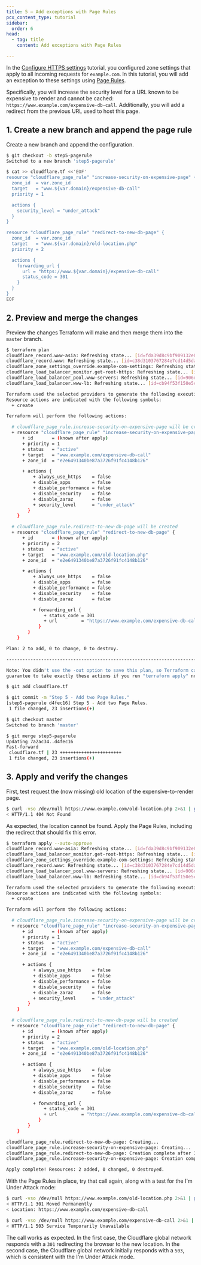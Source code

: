 ```yaml
---
title: 5 – Add exceptions with Page Rules
pcx_content_type: tutorial
sidebar:
  order: 6
head:
  - tag: title
    content: Add exceptions with Page Rules

---
```


In the [Configure HTTPS settings](/terraform/tutorial/configure-https-settings/) tutorial, you configured zone settings that apply to all incoming requests for `example.com`. In this tutorial, you will add an exception to these settings using [Page Rules](/rules/page-rules/).

Specifically, you will increase the security level for a URL known to be expensive to render and cannot be cached: `https://www.example.com/expensive-db-call`. Additionally, you will add a redirect from the previous URL used to host this page.

## 1. Create a new branch and append the page rule

Create a new branch and append the configuration.

```bash
$ git checkout -b step5-pagerule
Switched to a new branch 'step5-pagerule'

$ cat >> cloudflare.tf <<'EOF'
resource "cloudflare_page_rule" "increase-security-on-expensive-page" {
  zone_id  = var.zone_id
  target   = "www.${var.domain}/expensive-db-call"
  priority = 1

  actions {
    security_level = "under_attack"
  }
}

resource "cloudflare_page_rule" "redirect-to-new-db-page" {
  zone_id  = var.zone_id
  target   = "www.${var.domain}/old-location.php"
  priority = 2

  actions {
    forwarding_url {
      url = "https://www.${var.domain}/expensive-db-call"
      status_code = 301
    }
  }
}
EOF
```

## 2. Preview and merge the changes

Preview the changes Terraform will make and then merge them into the `master` branch.

```sh
$ terraform plan
cloudflare_record.www-asia: Refreshing state... [id=fda39d8c9bf909132e82a36bab992864]
cloudflare_record.www: Refreshing state... [id=c38d3103767284e7cd14d5dad3ab8669]
cloudflare_zone_settings_override.example-com-settings: Refreshing state... [id=e2e6491340be87a3726f91fc4148b126]
cloudflare_load_balancer_monitor.get-root-https: Refreshing state... [id=4238142473fcd48e89ef1964be72e3e0]
cloudflare_load_balancer_pool.www-servers: Refreshing state... [id=906d2a7521634783f4a96c062eeecc6d]
cloudflare_load_balancer.www-lb: Refreshing state... [id=cb94f53f150e5c1a65a07e43c5d4cac4]

Terraform used the selected providers to generate the following execution plan.
Resource actions are indicated with the following symbols:
  + create

Terraform will perform the following actions:

  # cloudflare_page_rule.increase-security-on-expensive-page will be created
  + resource "cloudflare_page_rule" "increase-security-on-expensive-page" {
      + id       = (known after apply)
      + priority = 1
      + status   = "active"
      + target   = "www.example.com/expensive-db-call"
      + zone_id  = "e2e6491340be87a3726f91fc4148b126"

      + actions {
          + always_use_https    = false
          + disable_apps        = false
          + disable_performance = false
          + disable_security    = false
          + disable_zaraz       = false
          + security_level      = "under_attack"
        }
    }

  # cloudflare_page_rule.redirect-to-new-db-page will be created
  + resource "cloudflare_page_rule" "redirect-to-new-db-page" {
      + id       = (known after apply)
      + priority = 2
      + status   = "active"
      + target   = "www.example.com/old-location.php"
      + zone_id  = "e2e6491340be87a3726f91fc4148b126"

      + actions {
          + always_use_https    = false
          + disable_apps        = false
          + disable_performance = false
          + disable_security    = false
          + disable_zaraz       = false

          + forwarding_url {
              + status_code = 301
              + url         = "https://www.example.com/expensive-db-call"
            }
        }
    }

Plan: 2 to add, 0 to change, 0 to destroy.

------------------------------------------------------------------------

Note: You didn't use the -out option to save this plan, so Terraform can't
guarantee to take exactly these actions if you run "terraform apply" now.

$ git add cloudflare.tf

$ git commit -m "Step 5 - Add two Page Rules."
[step5-pagerule d4fec16] Step 5 - Add two Page Rules.
 1 file changed, 23 insertions(+)

$ git checkout master
Switched to branch 'master'

$ git merge step5-pagerule
Updating 7a2ac34..d4fec16
Fast-forward
 cloudflare.tf | 23 +++++++++++++++++++++++
 1 file changed, 23 insertions(+)
```

## 3. Apply and verify the changes

First, test request the (now missing) old location of the expensive-to-render page.

```sh
$ curl -vso /dev/null https://www.example.com/old-location.php 2>&1 | grep "< HTTP\|Location"
< HTTP/1.1 404 Not Found
```

As expected, the location cannot be found. Apply the Page Rules, including the redirect that should fix this error.

```sh
$ terraform apply --auto-approve
cloudflare_record.www-asia: Refreshing state... [id=fda39d8c9bf909132e82a36bab992864]
cloudflare_load_balancer_monitor.get-root-https: Refreshing state... [id=4238142473fcd48e89ef1964be72e3e0]
cloudflare_zone_settings_override.example-com-settings: Refreshing state... [id=e2e6491340be87a3726f91fc4148b126]
cloudflare_record.www: Refreshing state... [id=c38d3103767284e7cd14d5dad3ab8669]
cloudflare_load_balancer_pool.www-servers: Refreshing state... [id=906d2a7521634783f4a96c062eeecc6d]
cloudflare_load_balancer.www-lb: Refreshing state... [id=cb94f53f150e5c1a65a07e43c5d4cac4]

Terraform used the selected providers to generate the following execution plan.
Resource actions are indicated with the following symbols:
  + create

Terraform will perform the following actions:

  # cloudflare_page_rule.increase-security-on-expensive-page will be created
  + resource "cloudflare_page_rule" "increase-security-on-expensive-page" {
      + id       = (known after apply)
      + priority = 1
      + status   = "active"
      + target   = "www.example.com/expensive-db-call"
      + zone_id  = "e2e6491340be87a3726f91fc4148b126"

      + actions {
          + always_use_https    = false
          + disable_apps        = false
          + disable_performance = false
          + disable_security    = false
          + disable_zaraz       = false
          + security_level      = "under_attack"
        }
    }

  # cloudflare_page_rule.redirect-to-new-db-page will be created
  + resource "cloudflare_page_rule" "redirect-to-new-db-page" {
      + id       = (known after apply)
      + priority = 2
      + status   = "active"
      + target   = "www.example.com/old-location.php"
      + zone_id  = "e2e6491340be87a3726f91fc4148b126"

      + actions {
          + always_use_https    = false
          + disable_apps        = false
          + disable_performance = false
          + disable_security    = false
          + disable_zaraz       = false

          + forwarding_url {
              + status_code = 301
              + url         = "https://www.example.com/expensive-db-call"
            }
        }
    }

cloudflare_page_rule.redirect-to-new-db-page: Creating...
cloudflare_page_rule.increase-security-on-expensive-page: Creating...
cloudflare_page_rule.redirect-to-new-db-page: Creation complete after 3s [id=c5c40ff2dc12416b5fe4d0541980c591]
cloudflare_page_rule.increase-security-on-expensive-page: Creation complete after 6s [id=1c13fdb84710c4cc8b11daf7ffcca449]

Apply complete! Resources: 2 added, 0 changed, 0 destroyed.
```

With the Page Rules in place, try that call again, along with a test for the I'm Under Attack mode:

```sh
$ curl -vso /dev/null https://www.example.com/old-location.php 2>&1 | grep "< HTTP\|Location"
< HTTP/1.1 301 Moved Permanently
< Location: https://www.example.com/expensive-db-call

$ curl -vso /dev/null https://www.example.com/expensive-db-call 2>&1 | grep "< HTTP"
< HTTP/1.1 503 Service Temporarily Unavailable
```

The call works as expected. In the first case, the Cloudflare global network responds with a `301` redirecting the browser to the new location. In the second case, the Cloudflare global network initially responds with a `503`, which is consistent with the I'm Under Attack mode.
